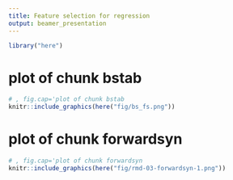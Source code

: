 ```yaml
---
title: Feature selection for regression
output: beamer_presentation
---
```

```r
library("here")
```
# plot of chunk bstab
```r
# , fig.cap='plot of chunk bstab
knitr::include_graphics(here("fig/bs_fs.png"))
```

\newpage
# plot of chunk forwardsyn
```r
# , fig.cap='plot of chunk forwardsyn
knitr::include_graphics(here("fig/rmd-03-forwardsyn-1.png"))
```

\newpage
